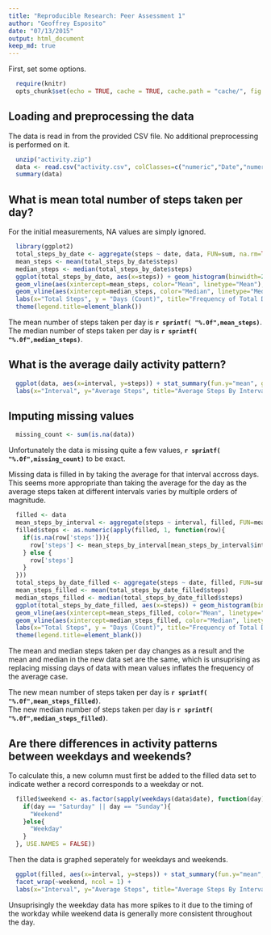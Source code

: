 ```yaml
---
title: "Reproducible Research: Peer Assessment 1"
author: "Geoffrey Esposito"
date: "07/13/2015"
output: html_document
keep_md: true
---
```


First, set some options.
```r
  require(knitr)
  opts_chunk$set(echo = TRUE, cache = TRUE, cache.path = "cache/", fig.path = "figure/")
```

## Loading and preprocessing the data
The data is read in from the provided CSV file. No additional preprocessing is performed on it.
```r
  unzip("activity.zip")
  data <- read.csv("activity.csv", colClasses=c("numeric","Date","numeric"))
  summary(data)
```


## What is mean total number of steps taken per day?
For the initial measurements, NA values are simply ignored.
```r
  library(ggplot2)
  total_steps_by_date <- aggregate(steps ~ date, data, FUN=sum, na.rm=TRUE, na.action=na.pass)
  mean_steps <- mean(total_steps_by_date$steps)
  median_steps <- median(total_steps_by_date$steps)
  ggplot(total_steps_by_date, aes(x=steps)) + geom_histogram(binwidth=2000) +
  geom_vline(aes(xintercept=mean_steps, color="Mean", linetype="Mean"), show_guide=TRUE) +
  geom_vline(aes(xintercept=median_steps, color="Median", linetype="Median"), show_guide=TRUE) +
  labs(x="Total Steps", y = "Days (Count)", title="Frequency of Total Daily Step Counts (Binsize: 2000)") +
  theme(legend.title=element_blank())
```

The mean number of steps taken per day is **`r sprintf( "%.0f",mean_steps)`**.  
The median number of steps taken per day is **`r sprintf( "%.0f",median_steps)`**.

## What is the average daily activity pattern?
```r
  ggplot(data, aes(x=interval, y=steps)) + stat_summary(fun.y="mean", geom="line", na.rm=TRUE) +
  labs(x="Interval", y="Average Steps", title="Average Steps By Interval")
```


## Imputing missing values
```r
  missing_count <- sum(is.na(data))
```
Unfortunately the data is missing quite a few values, **`r sprintf( "%.0f",missing_count)`** to be exact.

Missing data is filled in by taking the average for that interval accross days. This seems more appropriate than taking the average for the day as the
average steps taken at different intervals varies by multiple orders of magnitude.


```r
  filled <- data
  mean_steps_by_interval <- aggregate(steps ~ interval, filled, FUN=mean, na.rm=TRUE, na.action=na.pass)
  filled$steps <- as.numeric(apply(filled, 1, function(row){
    if(is.na(row['steps'])){
      row['steps'] <- mean_steps_by_interval[mean_steps_by_interval$interval == as.numeric(row['interval']),]$steps
    } else {
      row['steps']
    }
  }))
  total_steps_by_date_filled <- aggregate(steps ~ date, filled, FUN=sum, na.rm=TRUE, na.action=na.pass)
  mean_steps_filled <- mean(total_steps_by_date_filled$steps)
  median_steps_filled <- median(total_steps_by_date_filled$steps)
  ggplot(total_steps_by_date_filled, aes(x=steps)) + geom_histogram(binwidth=2000) +
  geom_vline(aes(xintercept=mean_steps_filled, color="Mean", linetype="Mean"), show_guide=TRUE) +
  geom_vline(aes(xintercept=median_steps_filled, color="Median", linetype="Median"), show_guide=TRUE) +
  labs(x="Total Steps", y = "Days (Count)", title="Frequency of Total Daily Step Counts (Binsize: 2000)") +
  theme(legend.title=element_blank())
```

The mean and median steps taken per day changes as a result and the mean and median in the new data set are the same, which is unsuprising as replacing missing days of data with mean values inflates the frequency of the average case.

The new mean number of steps taken per day is **`r sprintf( "%.0f",mean_steps_filled)`**.  
The new median number of steps taken per day is **`r sprintf( "%.0f",median_steps_filled)`**.

## Are there differences in activity patterns between weekdays and weekends?
To calculate this, a new column must first be added to the filled data set to indicate wether a record corresponds to a weekday or not.
```r
  filled$weekend <- as.factor(sapply(weekdays(data$date), function(day){
    if(day == "Saturday" || day == "Sunday"){
      "Weekend"
    }else{
      "Weekday"
    }
  }, USE.NAMES = FALSE))
```

Then the data is graphed seperately for weekdays and weekends.
```r
  ggplot(filled, aes(x=interval, y=steps)) + stat_summary(fun.y="mean", geom="line", na.rm=TRUE) +
  facet_wrap(~weekend, ncol = 1) +
  labs(x="Interval", y="Average Steps", title="Average Steps By Interval")
```

Unsuprisingly the weekday data has more spikes to it due to the timing of the workday while weekend data is generally more consistent throughout the day.